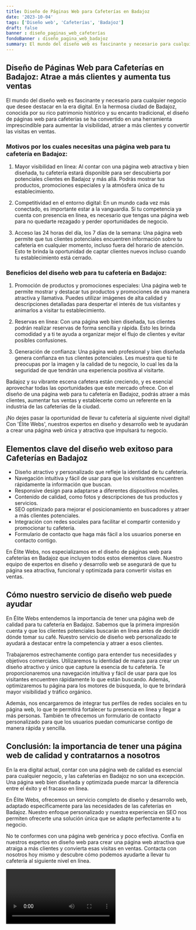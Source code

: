```yaml
---
title: Diseño de Páginas Web para Cafeterías en Badajoz
date: '2023-10-04'
tags: ['Diseño web', 'Cafeterías', 'Badajoz']
draft: false
banner : diseño_paginas_web_cafeterías
fondoBanner : diseño_pagina_web_badajoz
summary: El mundo del diseño web es fascinante y necesario para cualquier negocio que desee destacar en la era digital. En la hermosa ciudad de Badajoz, conocida por su rico patrimonio histórico y su encanto tradicional, el diseño de páginas web para cafeterías se ha convertido en una herramienta imprescindible para aumentar la visibilidad, atraer a más clientes y convertir las visitas en ventas.
---
```


## Diseño de Páginas Web para Cafeterías en Badajoz: Atrae a más clientes y aumenta tus ventas

El mundo del diseño web es fascinante y necesario para cualquier negocio que desee destacar en la era digital. En la hermosa ciudad de Badajoz, conocida por su rico patrimonio histórico y su encanto tradicional, el diseño de páginas web para cafeterías se ha convertido en una herramienta imprescindible para aumentar la visibilidad, atraer a más clientes y convertir las visitas en ventas.

### Motivos por los cuales necesitas una página web para tu cafetería en Badajoz:

1. Mayor visibilidad en línea: Al contar con una página web atractiva y bien diseñada, tu cafetería estará disponible para ser descubierta por potenciales clientes en Badajoz y más allá. Podrás mostrar tus productos, promociones especiales y la atmósfera única de tu establecimiento.

2. Competitividad en el entorno digital: En un mundo cada vez más conectado, es importante estar a la vanguardia. Si tu competencia ya cuenta con presencia en línea, es necesario que tengas una página web para no quedarte rezagado y perder oportunidades de negocio.

3. Acceso las 24 horas del día, los 7 días de la semana: Una página web permite que tus clientes potenciales encuentren información sobre tu cafetería en cualquier momento, incluso fuera del horario de atención. Esto te brinda la oportunidad de captar clientes nuevos incluso cuando tu establecimiento está cerrado.

### Beneficios del diseño web para tu cafetería en Badajoz:

1. Promoción de productos y promociones especiales: Una página web te permite mostrar y destacar tus productos y promociones de una manera atractiva y llamativa. Puedes utilizar imágenes de alta calidad y descripciones detalladas para despertar el interés de tus visitantes y animarlos a visitar tu establecimiento.

2. Reservas en línea: Con una página web bien diseñada, tus clientes podrán realizar reservas de forma sencilla y rápida. Esto les brinda comodidad y a ti te ayuda a organizar mejor el flujo de clientes y evitar posibles confusiones.

3. Generación de confianza: Una página web profesional y bien diseñada genera confianza en tus clientes potenciales. Les muestra que tú te preocupas por la imagen y la calidad de tu negocio, lo cual les da la seguridad de que tendrán una experiencia positiva al visitarte.

Badajoz y su vibrante escena cafetera están creciendo, y es esencial aprovechar todas las oportunidades que este mercado ofrece. Con el diseño de una página web para tu cafetería en Badajoz, podrás atraer a más clientes, aumentar tus ventas y establecerte como un referente en la industria de las cafeterías de la ciudad.

¡No dejes pasar la oportunidad de llevar tu cafetería al siguiente nivel digital! Con 'Élite Webs', nuestros expertos en diseño y desarrollo web te ayudarán a crear una página web única y atractiva que impulsará tu negocio.

<GifSeo />

<Cta />

## Elementos clave del diseño web exitoso para Cafeterías en Badajoz

- Diseño atractivo y personalizado que refleje la identidad de tu cafetería.
- Navegación intuitiva y fácil de usar para que los visitantes encuentren rápidamente la información que buscan.
- Responsive design para adaptarse a diferentes dispositivos móviles.
- Contenido de calidad, como fotos y descripciones de tus productos y servicios.
- SEO optimizado para mejorar el posicionamiento en buscadores y atraer a más clientes potenciales.
- Integración con redes sociales para facilitar el compartir contenido y promocionar tu cafetería.
- Formulario de contacto que haga más fácil a los usuarios ponerse en contacto contigo.

En Élite Webs, nos especializamos en el diseño de páginas web para cafeterías en Badajoz que incluyen todos estos elementos clave. Nuestro equipo de expertos en diseño y desarrollo web se asegurará de que tu página sea atractiva, funcional y optimizada para convertir visitas en ventas.

## Cómo nuestro servicio de diseño web puede ayudar

En Élite Webs entendemos la importancia de tener una página web de calidad para tu cafetería en Badajoz. Sabemos que la primera impresión cuenta y que los clientes potenciales buscarán en línea antes de decidir dónde tomar su café. Nuestro servicio de diseño web personalizado te ayudará a destacar entre la competencia y atraer a esos clientes.

Trabajaremos estrechamente contigo para entender tus necesidades y objetivos comerciales. Utilizaremos tu identidad de marca para crear un diseño atractivo y único que capture la esencia de tu cafetería. Te proporcionaremos una navegación intuitiva y fácil de usar para que los visitantes encuentren rápidamente lo que están buscando. Además, optimizaremos tu página para los motores de búsqueda, lo que te brindará mayor visibilidad y tráfico orgánico.

Además, nos encargaremos de integrar tus perfiles de redes sociales en tu página web, lo que te permitirá fortalecer tu presencia en línea y llegar a más personas. También te ofrecemos un formulario de contacto personalizado para que los usuarios puedan comunicarse contigo de manera rápida y sencilla.

## Conclusión: la importancia de tener una página web de calidad y contratarnos a nosotros

En la era digital actual, contar con una página web de calidad es esencial para cualquier negocio, y las cafeterías en Badajoz no son una excepción. Una página web bien diseñada y optimizada puede marcar la diferencia entre el éxito y el fracaso en línea.

En Élite Webs, ofrecemos un servicio completo de diseño y desarrollo web, adaptado específicamente para las necesidades de las cafeterías en Badajoz. Nuestro enfoque personalizado y nuestra experiencia en SEO nos permiten ofrecerte una solución única que se adapte perfectamente a tu negocio.

No te conformes con una página web genérica y poco efectiva. Confía en nuestros expertos en diseño web para crear una página web atractiva que atraiga a más clientes y convierta esas visitas en ventas. Contacta con nosotros hoy mismo y descubre cómo podemos ayudarte a llevar tu cafetería al siguiente nivel en línea.

<Video />

<CtaBot job='Cafeterías' city='Badajoz'/>

<Gmaps query='Badajoz+españa+maps' />